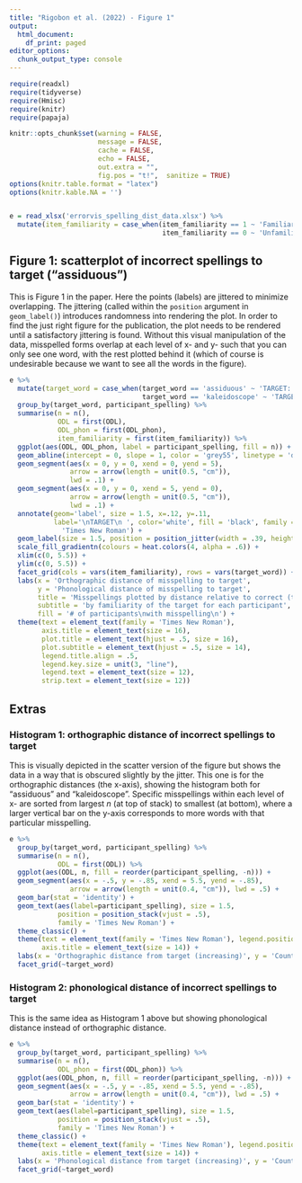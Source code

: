 ```yaml
---
title: "Rigobon et al. (2022) - Figure 1"
output:
  html_document:
    df_print: paged
editor_options: 
  chunk_output_type: console
---
```


```r

require(readxl)
require(tidyverse)
require(Hmisc)
require(knitr)
require(papaja)

knitr::opts_chunk$set(warning = FALSE, 
                      message = FALSE, 
                      cache = FALSE,
                      echo = FALSE,
                      out.extra = "",
                      fig.pos = "t!",  sanitize = TRUE)
options(knitr.table.format = "latex")
options(knitr.kable.NA = '')


e = read_xlsx('errorvis_spelling_dist_data.xlsx') %>% 
  mutate(item_familiarity = case_when(item_familiarity == 1 ~ 'Familiar',
                                      item_familiarity == 0 ~ 'Unfamiliar'))


```

## Figure 1: scatterplot of incorrect spellings to target ("assiduous")
This is Figure 1 in the paper. Here the points (labels) are jittered to minimize overlapping. The jittering (called within the `position` argument in `geom_label()`) introduces randomness into rendering the plot. In order to find the just right figure for the publication, the plot needs to be rendered until a satisfactory jittering is found. Without this visual manipulation of the data, misspelled forms overlap at each level of x- and y- such that you can only see one word, with the rest plotted behind it (which of course is undesirable because we want to see all the words in the figure).

```r

e %>%
  mutate(target_word = case_when(target_word == 'assiduous' ~ 'TARGET: "Assiduous"',
                                 target_word == 'kaleidoscope' ~ 'TARGET: "Kaleidoscope"')) %>% 
  group_by(target_word, participant_spelling) %>% 
  summarise(n = n(),
            ODL = first(ODL),
            ODL_phon = first(ODL_phon),
            item_familiarity = first(item_familiarity)) %>%
  ggplot(aes(ODL, ODL_phon, label = participant_spelling, fill = n)) +
  geom_abline(intercept = 0, slope = 1, color = 'grey55', linetype = 'dashed') +
  geom_segment(aes(x = 0, y = 0, xend = 0, yend = 5), 
               arrow = arrow(length = unit(0.5, "cm")), 
               lwd = .1) +
  geom_segment(aes(x = 0, y = 0, xend = 5, yend = 0), 
               arrow = arrow(length = unit(0.5, "cm")),
               lwd = .1) +
  annotate(geom='label', size = 1.5, x=.12, y=.11, 
           label='\nTARGET\n ', color='white', fill = 'black', family = 
             'Times New Roman') +
  geom_label(size = 1.5, position = position_jitter(width = .39, height = .2), color = 'black', family = 'Times New Roman') +
  scale_fill_gradientn(colours = heat.colors(4, alpha = .6)) +
  xlim(c(0, 5.5)) +
  ylim(c(0, 5.5)) +
  facet_grid(cols = vars(item_familiarity), rows = vars(target_word)) +
  labs(x = 'Orthographic distance of misspelling to target',
       y = 'Phonological distance of misspelling to target',
       title = 'Misspellings plotted by distance relative to correct (target) spelling',
       subtitle = 'by familiarity of the target for each participant',
       fill = '# of participants\nwith misspelling\n') +
  theme(text = element_text(family = 'Times New Roman'),
        axis.title = element_text(size = 16),
        plot.title = element_text(hjust = .5, size = 16),
        plot.subtitle = element_text(hjust = .5, size = 14),
        legend.title.align = .5,
        legend.key.size = unit(3, "line"),
        legend.text = element_text(size = 12),
        strip.text = element_text(size = 12))
```

## Extras
### Histogram 1: orthographic distance of incorrect spellings to target
This is visually depicted in the scatter version of the figure but shows the data in a way that is obscured slightly by the jitter. This one is for the orthographic distances (the x-axis), showing the histogram both for "assiduous" and "kaleidoscope". Specific misspellings within each level of x- are sorted from largest _n_ (at top of stack) to smallest (at bottom), where a larger vertical bar on the y-axis corresponds to more words with that particular misspelling.

```r


e %>% 
  group_by(target_word, participant_spelling) %>% 
  summarise(n = n(),
            ODL = first(ODL)) %>% 
  ggplot(aes(ODL, n, fill = reorder(participant_spelling, -n))) +
  geom_segment(aes(x = -.5, y = -.85, xend = 5.5, yend = -.85), 
               arrow = arrow(length = unit(0.4, "cm")), lwd = .5) +
  geom_bar(stat = 'identity') +
  geom_text(aes(label=participant_spelling), size = 1.5,
            position = position_stack(vjust = .5),
            family = 'Times New Roman') +
  theme_classic() +
  theme(text = element_text(family = 'Times New Roman'), legend.position = 'none',
        axis.title = element_text(size = 14)) +
  labs(x = 'Orthographic distance from target (increasing)', y = 'Count') +
  facet_grid(~target_word)

```

### Histogram 2: phonological distance of incorrect spellings to target
This is the same idea as Histogram 1 above but showing phonological distance instead of orthographic distance.

```r


e %>% 
  group_by(target_word, participant_spelling) %>% 
  summarise(n = n(),
            ODL_phon = first(ODL_phon)) %>% 
  ggplot(aes(ODL_phon, n, fill = reorder(participant_spelling, -n))) +
  geom_segment(aes(x = -.5, y = -.85, xend = 5.5, yend = -.85), 
               arrow = arrow(length = unit(0.4, "cm")), lwd = .5) +
  geom_bar(stat = 'identity') +
  geom_text(aes(label=participant_spelling), size = 1.5,
            position = position_stack(vjust = .5),
            family = 'Times New Roman') +
  theme_classic() +
  theme(text = element_text(family = 'Times New Roman'), legend.position = 'none',
        axis.title = element_text(size = 14)) +
  labs(x = 'Phonological distance from target (increasing)', y = 'Count') +
  facet_grid(~target_word)


```

